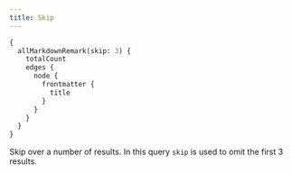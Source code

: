 ---
title: Skip
---

```graphql preview
{
  allMarkdownRemark(skip: 3) {
    totalCount
    edges {
      node {
        frontmatter {
          title
        }
      }
    }
  }
}
```

Skip over a number of results. In this query `skip` is used to omit the first 3 results.
